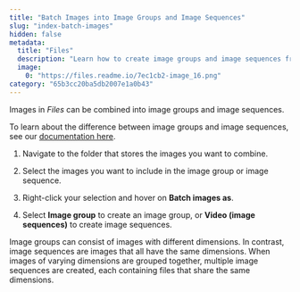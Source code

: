 ```yaml
---
title: "Batch Images into Image Groups and Image Sequences"
slug: "index-batch-images"
hidden: false
metadata: 
  title: "Files"
  description: "Learn how to create image groups and image sequences from images in Files"
  image: 
    0: "https://files.readme.io/7ec1cb2-image_16.png"
category: "65b3cc20ba5db2007e1a0b43"
---
```


Images in _Files_ can be combined into image groups and image sequences. 

<Tip>To learn about the difference between image groups and image sequences, see our [documentation here](/platform-documentation/General/general-supported-data#comparing-file-formats).</Tip>

1. Navigate to the folder that stores the images you want to combine. 

2. Select the images you want to include in the image group or image sequence. 

3. Right-click your selection and hover on **Batch images as**. 

4. Select **Image group** to create an image group, or **Video (image sequences)** to create image sequences. 

<Tip>Image groups can consist of images with different dimensions. In contrast, image sequences are images that all have the same dimensions. When images of varying dimensions are grouped together, multiple image sequences are created, each containing files that share the same dimensions.</Tip>